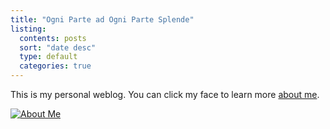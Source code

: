 ```yaml
---
title: "Ogni Parte ad Ogni Parte Splende"
listing:
  contents: posts
  sort: "date desc"
  type: default
  categories: true
---
```


This is my personal weblog.  You can click my face to learn more [about me](about.qmd).

[![About Me](images/me.jpeg)](about.qmd)



